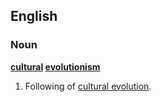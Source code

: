 {{wikipedia|Sociocultural evolution}}
==English==
===Noun===
'''[[cultural]] [[evolutionism]]'''
#Following of [[cultural evolution]].